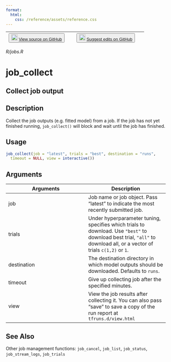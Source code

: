 ```yaml
---
format:
  html:
    css: /reference/assets/reference.css
---
```


| <button class="button"> ![](/reference/assets/GitHub-Mark-32px.png){width="20"} [View source on GitHub](NULL/blob/main/R/jobs.R) </button> | <button class="button"> ![](/reference/assets/GitHub-Mark-32px.png){width="20"} [Suggest edits on GitHub](NULL/edit/main/R/jobs.R) </button> |
|:------------------------------:|:--------------------------------------:|

*R/jobs.R*

# job_collect

## Collect job output

## Description
Collect the job outputs (e.g. fitted model) from a job. If the job has not yet finished running, `job_collect()` will block and wait until the job has finished. 


## Usage
```r
job_collect(job = "latest", trials = "best", destination = "runs", 
  timeout = NULL, view = interactive()) 
```

## Arguments
|Arguments|Description|
|---|---|
| job | Job name or job object. Pass "latest" to indicate the most recently submitted job. |
| trials | Under hyperparameter tuning, specifies which trials to download. Use `"best"` to download best trial, `"all"` to download all, or a vector of trials `c(1,2)` or `1`. |
| destination | The destination directory in which model outputs should be downloaded. Defaults to `runs`. |
| timeout | Give up collecting job after the specified minutes. |
| view | View the job results after collecting it. You can also pass "save" to save a copy of the run report at `tfruns.d/view.html` |






## See Also
Other job management functions: `job_cancel`,   `job_list`, `job_status`,   `job_stream_logs`, `job_trials`

